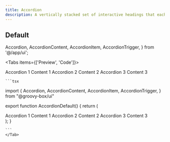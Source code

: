 ```yaml
---
title: Accordion
description: A vertically stacked set of interactive headings that each reveal a section of content.
---
```


## Default

  Accordion,
  AccordionContent,
  AccordionItem,
  AccordionTrigger,
} from '@/app/ui';

<Tabs items={['Preview', 'Code']}>
  <Tab value='Preview'>
  <ComponenentWrapper className="h-[300px]">
     <div className="w-56">
   <Accordion type="single" defaultValue="item-1" collapsible>
      <AccordionItem value="item-1">
        <AccordionTrigger>Accordion 1</AccordionTrigger>
        <AccordionContent>Content 1</AccordionContent>
      </AccordionItem>
      <AccordionItem value="item-2">
        <AccordionTrigger>Accordion 2</AccordionTrigger>
        <AccordionContent>Content 2</AccordionContent>
      </AccordionItem>
      <AccordionItem value="item-3">
        <AccordionTrigger>Accordion 3</AccordionTrigger>
        <AccordionContent>Content 3</AccordionContent>
      </AccordionItem>
    </Accordion>
 </div>
  </ComponenentWrapper>

  </Tab>
  <Tab value='Code'>
  
    ```tsx
import {   Accordion,
  AccordionContent,
  AccordionItem,
  AccordionTrigger, } from "@groovy-box/ui"

export function AccordionDefault() {
  return (
    <div className='w-56'>
      <Accordion type='single' defaultValue='item-1' collapsible>
        <AccordionItem value='item-1'>
          <AccordionTrigger>Accordion 1</AccordionTrigger>
          <AccordionContent>Content 1</AccordionContent>
        </AccordionItem>
        <AccordionItem value='item-2'>
          <AccordionTrigger>Accordion 2</AccordionTrigger>
          <AccordionContent>Content 2</AccordionContent>
        </AccordionItem>
        <AccordionItem value='item-3'>
          <AccordionTrigger>Accordion 3</AccordionTrigger>
          <AccordionContent>Content 3</AccordionContent>
        </AccordionItem>
      </Accordion>
    </div>
  );
}

    ```
    </Tab>

</Tabs>
